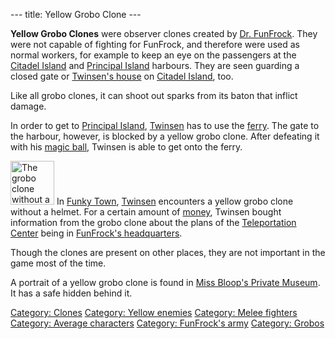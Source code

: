 ---
title: Yellow Grobo Clone
---

{{Enemy|
Name=Yellow Grobo Clone|
Image=lba_ingame_yellow_groboclone.jpg|
Level=Yellow|
Reaction=Moves sideways|
Recovery=0.7 seconds|
Rate=2 seconds|
Damage=8%|
Range=Melee|
Speed=14.4 kph average; 18 maximum}}


'''Yellow Grobo Clones''' were observer clones created by [[Dr. FunFrock]]. They were not capable of fighting for FunFrock, and therefore were used as normal workers, for example to keep an eye on the passengers at the [[Citadel Island harbour|Citadel Island]] and [[Principal Island harbour|Principal Island]] harbours. They are seen guarding a closed gate or [[Twinsen's house]] on [[Citadel Island]], too.

Like all grobo clones, it can shoot out sparks from its baton that inflict damage. 

In order to get to [[Principal Island]], [[Twinsen]] has to use the [[ferry]]. The gate to the harbour, however, is blocked by a yellow grobo clone. After defeating it with his [[magic ball]], Twinsen is able to get onto the ferry.

[[Image:Grclone.gif|right|70px|frame|The grobo clone without a helmet]]
In [[Funky Town]], [[Twinsen]] encounters a yellow grobo clone without a helmet. For a certain amount of [[Kash|money]], Twinsen bought information from the grobo clone about the plans of the [[Teleportation Center]] being in [[FunFrock's headquarters]].

Though the clones are present on other places, they are not important in the game most of the time.

A portrait of a yellow grobo clone is found in [[Miss Bloop's Private Museum]]. It has a safe hidden behind it.

[[Category: Clones]]
[[Category: Yellow enemies]]
[[Category: Melee fighters]]
[[Category: Average characters]]
[[Category: FunFrock's army]]
[[Category: Grobos]]